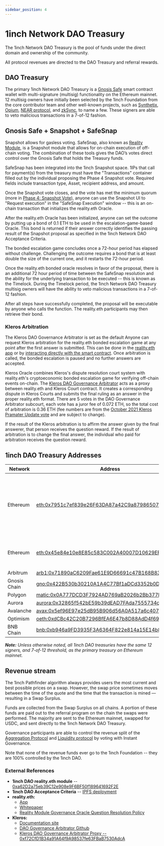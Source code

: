 ```yaml
---
sidebar_position: 4
---
```

# 1inch Network DAO Treasury
The 1inch Network DAO Treasury is the pool of funds under the direct domain and ownership of the community. 

All protocol revenues are directed to the DAO Treasury and referral rewards.

## DAO Treasury 
The primary 1inch Network DAO Treasury is a [Gnosis Safe](https://app.safe.global/balances?safe=eth:0x7951c7ef839e26F63DA87a42C9a87986507f1c07) smart contract wallet with multi-signature (multisig) functionality on the Ethereum mainnet. 12 multisig owners have initially been selected by the 1inch Foundation from the core contributor team and other well-known projects, such as [Synthetix](https://synthetix.io/), [Opium](https://opium.network/), [NEAR protocol](https://near.org/), and [zkSync](https://zksync.io/), to name a few. These signers are able to veto malicious transactions in a 7-of-12 fashion.

## Gnosis Safe + Snapshot + SafeSnap

Snapshot allows for gasless voting. SafeSnap, also known as [Reality Module](https://gnosis.github.io/zodiac/docs/tutorial-module-reality/get-started/), is a Snapshot module that allows for on-chain execution of off-chain voting. The combination of these tools gives the DAO’s votes direct control over the Gnosis Safe that holds the Treasury funds.

SafeSnap has been integrated into the 1inch Snapshot space. 1IPs that call for payment(s) from the treasury must have the "Transactions" container filled out by the individual proposing the Phase 4 Snapshot vote. Required fields include transaction type, Asset, recipient address, and amount.

Once the Snapshot vote closes, and the vote has met the minimum quorum (more in [Phase 4: Snapshot Vote](https://docs.1inch.io/docs/governance/proposal-lifecycle#phase-4-snapshot-vote)), anyone can use the Snapshot UI to "Request execution" in the "SafeSnap Execution" window -- this is an on-chain transaction that initializes the reality.eth Oracle.

After the reality.eth Oracle has been initialized, anyone can set the outcome by putting up a bond of 0.1 ETH to be used in the escalation-game-based Oracle. This bond is returned if their answer correctly identifies the passing result of the Snapshot proposal as specified in the 1inch Network DAO Acceptance Criteria.

The bonded escalation game concludes once a 72-hour period has elapsed without challenge. Challenging the outcome requires a bond that is at least double the size of the current one, and it restarts the 72-hour period.

Once the reality.eth bonded oracle resolves in favor of the proposal, there is an additional 72 hour period of time between the SafeSnap resolution and the ability for the underlying transaction to be executed -- this is known as the Timelock. During the Timelock period, the 1inch Network DAO Treasury multisig owners will have the ability to veto malicious transactions in a 7-of-12 fashion. 

After all steps have successfully completed, the proposal will be executable by anyone who calls the function. The reality.eth participants may then retrieve their bond.

### Kleros Arbitration
The Kleros DAO Governance Arbitrator is set as the default Anyone can request Kleros arbitration for the reality.eth bonded escalation game at any point after the first answer is submitted. This can be done in the [reality.eth app](https://realityeth.github.io/) or by [interacting directly with the smart contract](https://reality.eth.limo/app/docs/html/contracts.html). Once arbitration is called, the bonded escalation is paused and no further answers are accepted.

Kleros Oracle combines Kleros's dispute resolution court system with reality.eth's cryptoeconomic bonded escalation game for verifying off-chain events on-chain. The [Kleros DAO Governance Arbitrator](https://github.com/kleros/realitio-arbitrator-with-appeals) acts as a proxy between reality.eth and Kleros Court contract. It creates a corresponding dispute in Kleros Courts and submits the final ruling as an answer in the proper reality.eth format. There are 5 votes in the DAO Governance Arbitrator subcourt, each vote has a juror fee of 0.072 ETH, so the total cost of arbitration is 0.36 ETH (fee numbers are from the [October 2021 Kleros Pramater Update vote](https://snapshot.org/#/kleros.eth/proposal/QmbM6KjjCbib9eD23WYhKeC2GhRCHjKoY59GZL6eqbZisp) and are subject to change).

If the result of the Kleros arbitration is to affirm the answer given by the final answerer, that person receives the question reward. If the result of arbitration is to change the final answer, the individual who paid for arbitration receives the question reward.

## 1inch DAO Treasury Addresses

| **Network**      | **Address**                                                                                                                   | **Notes** |
|--------------|---------------------------------------------------------------------------------------------------------------------------|---|
| Ethereum     | [eth:0x7951c7ef839e26F63DA87a42C9a87986507f1c07](https://app.safe.global/balances?safe=eth:0x7951c7ef839e26F63DA87a42C9a87986507f1c07)               | Primary DAO treasury. SafeSnap allows for trustless execution of spending proposals. 
| Ethereum     | [eth:0x45e84e10e8E85c583C002A40007D10629EF80fAF](https://app.safe.global/balances?safe=eth:0x45e84e10e8E85c583C002A40007D10629EF80fAF)               | 1inch DAO operations fund. This is a 3-of-4 multisig.
| Arbitrum     | [arb1:0x71890aC6209Fae61E9D66691c47B168B8300a7c5](https://app.safe.global/balances?safe=arb1:0x71890aC6209Fae61E9D66691c47B168B8300a7c5)               |
| Gnosis Chain | [gno:0x422B530b30210A1A4C77Bf1aDCd3352b0DfbCDc0](https://app.safe.global/balances?safe=gno:0x422B530b30210A1A4C77Bf1aDCd3352b0DfbCDc0)               |
| Polygon      | [matic:0x0A777DCD3F7924AD769aB2026b2Bb377bD08F4CA](https://app.safe.global/balances?safe=matic:0x0A777DCD3F7924AD769aB2026b2Bb377bD08F4CA)        |
| Aurora       | [aurora:0x32865f542bE59b39dEAD7FAda7555734c3305786](https://app.safe.global/balances?safe=aurora:0x32865f542bE59b39dEAD7FAda7555734c3305786)   |
| Avalanche    | [avax:0x5ef96E97e25dB95B906d56A0A517a6c407FD4083](https://app.safe.global/balances?safe=avax:0x5ef96E97e25dB95B906d56A0A517a6c407FD4083)   |
| Optimism     | [oeth:0xdCBc42C20B7296BfEA6E47b8D88AdD4f69a6DCCB](https://app.safe.global/balances?safe=oeth:0xdCBc42C20B7296BfEA6E47b8D88AdD4f69a6DCCB)               |
| BNB Chain    | [bnb:0xb946a9FD3935F3A6364F822e814a15E14b841e67](https://app.safe.global/balances?safe=bnb:0xb946a9FD3935F3A6364F822e814a15E14b841e67)               |

_**Note:** Unless otherwise noted, all 1inch DAO treasuries have the same 12 signers, and 7-of-12 threshold, as the primary treasury on Ethereum mainnet._

## Revenue stream
The 1inch Pathfinder algorithm always provides users the most current and best possible prices on a swap. However, the swap price sometimes moves between the time of the quote and the time that the transaction is mined — resulting in a Swap Surplus. 

Funds are collected from the Swap Surplus on all chains. A portion of these funds are paid out to the referral program on the chain the swaps were performed. The majority are sent to the Ethereum mainnet, swapped for USDC, and sent directly to the 1inch Network DAO Treasury.

Governance participants are able to control the revenue split of the [Aggregation Protocol](https://app.1inch.io/#/1/dao/governance/aggregation?action=stake) and [Liquidity protocol](https://app.1inch.io/#/1/dao/governance?action=stake) by voting with Instant Governance.

Note that none of the revenue funds ever go to the 1inch Foundation -- they are 100% controlled by the 1inch DAO.

### External References

* **1inch DAO reality.eth module** -- [0xa62D2a75eb39C12e908e9F6BF50f189641692F2E](https://etherscan.io/address/0xa62D2a75eb39C12e908e9F6BF50f189641692F2E)
* **1inch  DAO Acceptance Criteria** -- [IPFS deployment](https://ipfs.io/ipfs/QmQHLJ6utJJNr82bthtw6pNjKpZsfnvZDENeHMAxtQidXz)
* **reality.eth:** 
	* [App](https://realityeth.github.io/)
	* [Whitepaper](https://reality.eth.link/app/docs/html/whitepaper.html)
	* [Reality Module Governance Oracle Question Resolution Policy](https://ipfs.io/ipfs/QmXyo9M4Z2XY6Nw9UfuuUNzKXXNhvt24q6pejuN9RYWPMr/Reality_Module_Governance_Oracle-Question_Resolution_Policy.pdf)
*  **Kleros:**  
	* [Documentation site](https://kleros.gitbook.io/docs/products/oracle)
	* [DAO Governance Arbitrator Github](https://github.com/kleros/realitio-arbitrator-with-appeals)
	* [Kleros DAO Governance Arbitrator Proxy -- 0xf72CfD1B34a91A64f9A98537fe63FBaB7530AdcA](https://etherscan.io/address/0xf72cfd1b34a91a64f9a98537fe63fbab7530adca)

